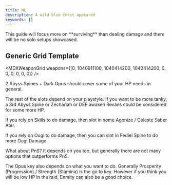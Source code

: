 ```yaml
---
title: HL
description: A wild blue chest appeared
keywords: []
---
```


<MDXCallout title="Content Precaution" type="warning">
	This guide will focus more on **surviving** than dealing damage and there will
	be no solo setups showcased.
</MDXCallout>

## Generic Grid Template

<MDXWeaponGrid
	weapons={[0, 1040911100, 1040414200, 1040414200, 0, 0, 0, 0, 0, 0]}
/>

2 Abyss Spines + Dark Opus should cover some of your HP needs in general.

The rest of the slots depend on your playstyle.
If you want to be more tanky, a 3rd Abyss Spine or Zechariah or DEF awaken Revans could be considered for some more HP.

If you rely on Skills to do damage, then slot in some Agonize / Celeste Saber Ater.

If you rely on Ougi to do damage, then you can slot in Fediel Spine to do more Ougi Damage.

What about PnS? It depends on you too, but generally there are not many options that outperforms PnS.

The Opus key also depends on what you want to do.
Generally Prosperity (Progression) / Strength (Stamina) is the go to key.
However if you think you will be low HP in the raid, Enmity can also be a good choice.
